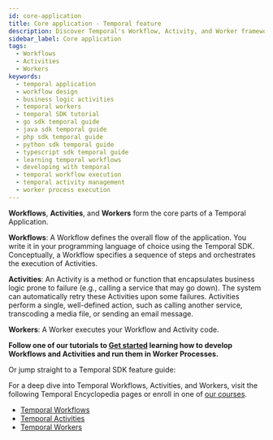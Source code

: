 ```yaml
---
id: core-application
title: Core application - Temporal feature
description: Discover Temporal's Workflow, Activity, and Worker framework; orchestrate steps, encapsulate business logic, and execute code efficiently using the Temporal SDK in your favorite language.
sidebar_label: Core application
tags:
  - Workflows
  - Activities
  - Workers
keywords:
  - temporal application
  - workflow design
  - business logic activities
  - temporal workers
  - temporal SDK tutorial
  - go sdk temporal guide
  - java sdk temporal guide
  - php sdk temporal guide
  - python sdk temporal guide
  - typescript sdk temporal guide
  - learning temporal workflows
  - developing with temporal
  - temporal workflow execution
  - temporal activity management
  - worker process execution
---
```



**Workflows**, **Activities**, and **Workers** form the core parts of a Temporal Application.

**Workflows**: A Workflow defines the overall flow of the application.
You write it in your programming language of choice using the Temporal SDK.
Conceptually, a Workflow specifies a sequence of steps and orchestrates the execution of Activities.

**Activities**: An Activity is a method or function that encapsulates business logic prone to failure (e.g., calling a service that may go down).
The system can automatically retry these Activities upon some failures.
Activities perform a single, well-defined action, such as calling another service, transcoding a media file, or sending an email message.

**Workers**: A Worker executes your Workflow and Activity code.

**Follow one of our tutorials to [Get started](https://learn.temporal.io/getting_started/) learning how to develop Workflows and Activities and run them in Worker Processes.**

Or jump straight to a Temporal SDK feature guide:

<RelatedReadContainer>
  <RelatedReadItem path="/develop/go/core-application" text="Go SDK Core application feature guide" archetype="feature-guide" />
  <RelatedReadItem path="/develop/java/core-application" text="Java SDK Core application feature guide" archetype="feature-guide" />
  <RelatedReadItem path="/develop/php/core-application" text="PHP SDK Core application feature guide" archetype="feature-guide" />
  <RelatedReadItem path="/develop/python/core-application" text="Python SDK Core application feature guide" archetype="feature-guide" />
  <RelatedReadItem path="/develop/typescript/core-application#connect-to-a-dev-cluster" text="TypeScript SDK Core application feature guide" archetype="feature-guide" />
  <RelatedReadItem path="/develop/dotnet/core-application" text=".NET SDK Core application feature guide" archetype="feature-guide" />
</RelatedReadContainer>

For a deep dive into Temporal Workflows, Activities, and Workers, visit the following Temporal Encyclopedia pages or enroll in one of [our courses](https://learn.temporal.io/courses/).

- [Temporal Workflows](/workflows)
- [Temporal Activities](/activities)
- [Temporal Workers](/workers)

